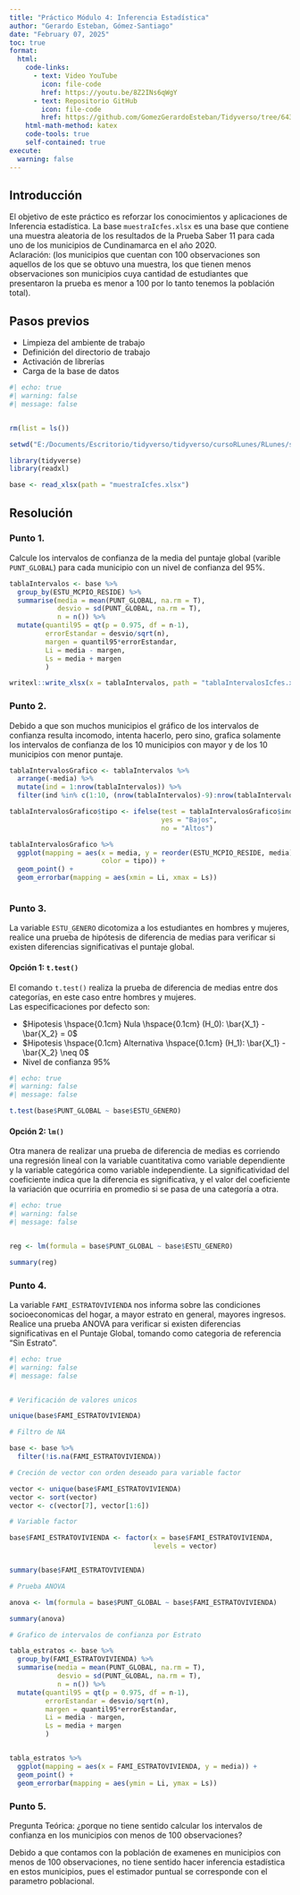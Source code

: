 ---
title: "Práctico Módulo 4: Inferencia Estadística"
author: "Gerardo Esteban, Gómez-Santiago"
date: "February 07, 2025"
toc: true
format: 
  html:
    code-links:
      - text: Video YouTube
        icon: file-code
        href: https://youtu.be/8Z2INs6qWgY
      - text: Repositorio GitHub
        icon: file-code
        href: https://github.com/GomezGerardoEsteban/Tidyverso/tree/6430f76c002acf1dfc07993b51d8aafa86e9b232/PracticosTallerR/Modulo4
    html-math-method: katex
    code-tools: true
    self-contained: true
execute:
  warning: false
---

## Introducción

El objetivo de este práctico es reforzar los conocimientos y aplicaciones de Inferencia estadística. La base `muestraIcfes.xlsx` es una base que contiene una muestra aleatoria de los resultados de la Prueba Saber 11 para cada uno de los municipios de Cundinamarca en el año 2020.\
Aclaración: (los municipios que cuentan con 100 observaciones son aquellos de los que se obtuvo una muestra, los que tienen menos observaciones son municipios cuya cantidad de estudiantes que presentaron la prueba es menor a 100 por lo tanto tenemos la población total).

## Pasos previos

- Limpieza del ambiente de trabajo
- Definición del directorio de trabajo
- Activación de librerías
- Carga de la base de datos

```{r}
#| echo: true
#| warning: false
#| message: false


rm(list = ls())

setwd("E:/Documents/Escritorio/tidyverso/tidyverso/cursoRLunes/RLunes/scripts/bases/taller3/bases")

library(tidyverse)
library(readxl)

base <- read_xlsx(path = "muestraIcfes.xlsx")

```

## Resolución

### Punto 1. 

Calcule los intervalos de confianza de la media del puntaje global (varible `PUNT_GLOBAL`) para cada municipio con un nivel de confianza del 95%.

```{r}

tablaIntervalos <- base %>% 
  group_by(ESTU_MCPIO_RESIDE) %>% 
  summarise(media = mean(PUNT_GLOBAL, na.rm = T),
            desvio = sd(PUNT_GLOBAL, na.rm = T),
            n = n()) %>% 
  mutate(quantil95 = qt(p = 0.975, df = n-1),
         errorEstandar = desvio/sqrt(n),
         margen = quantil95*errorEstandar,
         Li = media - margen,
         Ls = media + margen
         )

writexl::write_xlsx(x = tablaIntervalos, path = "tablaIntervalosIcfes.xlsx")

```

### Punto 2. 

Debido a que son muchos municipios el gráfico de los intervalos de confianza resulta incomodo, intenta hacerlo, pero sino, grafica solamente los intervalos de confianza de los 10 municipios con mayor y de los 10 municipios con menor puntaje.

```{r}

tablaIntervalosGrafico <- tablaIntervalos %>% 
  arrange(-media) %>% 
  mutate(ind = 1:nrow(tablaIntervalos)) %>% 
  filter(ind %in% c(1:10, (nrow(tablaIntervalos)-9):nrow(tablaIntervalos)))

tablaIntervalosGrafico$tipo <- ifelse(test = tablaIntervalosGrafico$ind > 10,
                                      yes = "Bajos",
                                      no = "Altos")

tablaIntervalosGrafico %>% 
  ggplot(mapping = aes(x = media, y = reorder(ESTU_MCPIO_RESIDE, media), 
                       color = tipo)) +
  geom_point() +
  geom_errorbar(mapping = aes(xmin = Li, xmax = Ls))



```
### Punto 3. 

La variable `ESTU_GENERO` dicotomiza a los estudiantes en hombres y mujeres, realice una prueba de hipótesis de diferencia de medias para verificar si existen diferencias significativas el puntaje global.

#### Opción 1: `t.test()`

El comando `t.test()` realiza la prueba de diferencia de medias entre dos categorías, en este caso entre hombres y mujeres.\
Las especificaciones por defecto son:

- $Hipotesis \hspace{0.1cm} Nula \hspace{0.1cm} (H_0): \bar{X_1} - \bar{X_2} = 0$
- $Hipotesis \hspace{0.1cm} Alternativa \hspace{0.1cm} (H_1): \bar{X_1} - \bar{X_2} \neq 0$
- Nivel de confianza $95\%$

```{r}
#| echo: true
#| warning: false
#| message: false

t.test(base$PUNT_GLOBAL ~ base$ESTU_GENERO)
```

#### Opción 2: `lm()` 

Otra manera de realizar una prueba de diferencia de medias es corriendo una regresión lineal con la variable cuantitativa como variable dependiente y la variable categórica como variable independiente.
La significatividad del coeficiente indica que la diferencia es significativa, y el valor del coeficiente la variación que ocurriria en promedio si se pasa de una categoría a otra.


```{r}
#| echo: true
#| warning: false
#| message: false


reg <- lm(formula = base$PUNT_GLOBAL ~ base$ESTU_GENERO)

summary(reg)

```

### Punto 4. 

La variable `FAMI_ESTRATOVIVIENDA` nos informa sobre las condiciones socioeconomicas del hogar, a mayor estrato en general, mayores ingresos. Realice una prueba ANOVA para verificar si existen diferencias significativas en el Puntaje Global, tomando como categoria de referencia "Sin Estrato".

```{r}
#| echo: true
#| warning: false
#| message: false


# Verificación de valores unicos

unique(base$FAMI_ESTRATOVIVIENDA)

# Filtro de NA

base <- base %>% 
  filter(!is.na(FAMI_ESTRATOVIVIENDA))

# Creción de vector con orden deseado para variable factor

vector <- unique(base$FAMI_ESTRATOVIVIENDA)
vector <- sort(vector)
vector <- c(vector[7], vector[1:6])

# Variable factor

base$FAMI_ESTRATOVIVIENDA <- factor(x = base$FAMI_ESTRATOVIVIENDA,
                                    levels = vector)


summary(base$FAMI_ESTRATOVIVIENDA)

# Prueba ANOVA

anova <- lm(formula = base$PUNT_GLOBAL ~ base$FAMI_ESTRATOVIVIENDA)

summary(anova)

# Grafico de intervalos de confianza por Estrato

tabla_estratos <- base %>% 
  group_by(FAMI_ESTRATOVIVIENDA) %>% 
  summarise(media = mean(PUNT_GLOBAL, na.rm = T),
            desvio = sd(PUNT_GLOBAL, na.rm = T),
            n = n()) %>% 
  mutate(quantil95 = qt(p = 0.975, df = n-1),
         errorEstandar = desvio/sqrt(n),
         margen = quantil95*errorEstandar,
         Li = media - margen,
         Ls = media + margen
         )


tabla_estratos %>% 
  ggplot(mapping = aes(x = FAMI_ESTRATOVIVIENDA, y = media)) +
  geom_point() +
  geom_errorbar(mapping = aes(ymin = Li, ymax = Ls))

```

### Punto 5. 

Pregunta Teórica: ¿porque no tiene sentido calcular los intervalos de confianza en los municipios con menos de 100 observaciones?

Debido a que contamos con la población de examenes en municipios con menos de 100 observaciones, no tiene sentido hacer inferencia estadística en estos municipios, pues el estimador puntual se corresponde con el parametro poblacional.









